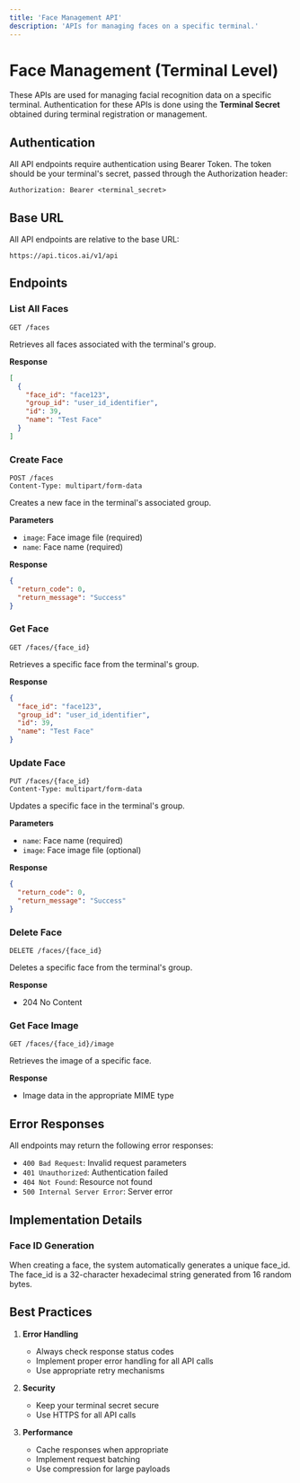 ```yaml
---
title: 'Face Management API'
description: 'APIs for managing faces on a specific terminal.'
---
```


# Face Management (Terminal Level)

These APIs are used for managing facial recognition data on a specific terminal. Authentication for these APIs is done using the **Terminal Secret** obtained during terminal registration or management.

## Authentication

All API endpoints require authentication using Bearer Token. The token should be your terminal's secret, passed through the Authorization header:

```http
Authorization: Bearer <terminal_secret>
```

## Base URL

All API endpoints are relative to the base URL:

```
https://api.ticos.ai/v1/api
```

## Endpoints

### List All Faces

```http
GET /faces
```

Retrieves all faces associated with the terminal's group.

**Response**

```json
[
  {
    "face_id": "face123",
    "group_id": "user_id_identifier",
    "id": 39,
    "name": "Test Face"
  }
]
```

### Create Face

```http
POST /faces
Content-Type: multipart/form-data
```

Creates a new face in the terminal's associated group.

**Parameters**

- `image`: Face image file (required)
- `name`: Face name (required)

**Response**

```json
{
  "return_code": 0,
  "return_message": "Success"
}
```

### Get Face

```http
GET /faces/{face_id}
```

Retrieves a specific face from the terminal's group.

**Response**

```json
{
  "face_id": "face123",
  "group_id": "user_id_identifier",
  "id": 39,
  "name": "Test Face"
}
```

### Update Face

```http
PUT /faces/{face_id}
Content-Type: multipart/form-data
```

Updates a specific face in the terminal's group.

**Parameters**

- `name`: Face name (required)
- `image`: Face image file (optional)

**Response**

```json
{
  "return_code": 0,
  "return_message": "Success"
}
```

### Delete Face

```http
DELETE /faces/{face_id}
```

Deletes a specific face from the terminal's group.

**Response**

- 204 No Content

### Get Face Image

```http
GET /faces/{face_id}/image
```

Retrieves the image of a specific face.

**Response**

- Image data in the appropriate MIME type

## Error Responses

All endpoints may return the following error responses:

- `400 Bad Request`: Invalid request parameters
- `401 Unauthorized`: Authentication failed
- `404 Not Found`: Resource not found
- `500 Internal Server Error`: Server error

## Implementation Details

### Face ID Generation

When creating a face, the system automatically generates a unique face_id. The face_id is a 32-character hexadecimal string generated from 16 random bytes.

## Best Practices

1. **Error Handling**

   - Always check response status codes
   - Implement proper error handling for all API calls
   - Use appropriate retry mechanisms

2. **Security**

   - Keep your terminal secret secure
   - Use HTTPS for all API calls

3. **Performance**
   - Cache responses when appropriate
   - Implement request batching
   - Use compression for large payloads
